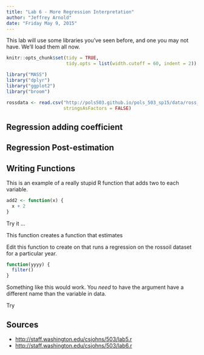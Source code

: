 ```yaml
---
title: "Lab 6 - More Regression Interpretation"
author: "Jeffrey Arnold"
date: "Friday May 9, 2015"
---
```

This lab will use some libraries you've seen before, and one you may not have. We'll load them all now.

```r
knitr::opts_chunk$set(tidy = TRUE,
                      tidy.opts = list(width.cutoff = 60, indent = 2))
```

```r
library("MASS")
library("dplyr")
library("ggplot2")
library("broom")
```


```r
rossdata <- read.csv("http://pols503.github.io/pols_503_sp15/data/ross_2012.csv",
                     stringsAsFactors = FALSE)
```

## Regression adding coefficient

## Regression Post-estimation



## Writing Functions

This is an example of a really stupid R function that adds two to each variable.
```r
add2 <- function(x) {
  x + 2
}
```
Try it ...

This function creates a function that estimates 

Edit this function to create on that runs a regression on the rossoil dataset for a particular year. 
```r
function(yyyy) {
  filter()
}
```

Something like this would work.
You *need* to have the argument have a different name than the variable in data. 

Try 


## Sources

- <http://staff.washington.edu/csjohns/503/lab5.r>
- <http://staff.washington.edu/csjohns/503/lab6.r>
